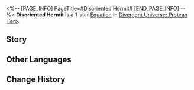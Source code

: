<%-- [PAGE_INFO]
PageTitle=#Disoriented Hermit#
[END_PAGE_INFO] --%>
{{Equation Infobox
|period   = Protean Hero
|rarity   = 1
|path1    = Harmony*2
|path2    = Nihility*2
|effect   = When any ally target used an attack to inflict a debuff on enemy targets, apply {{Color|h|1}} stack(s) of "{{Trait|Harmonize}}" to the enemy targets. If the targets are Weakness Broken, the applied stacks are doubled.
|mentions = Talanton
}}
'''Disoriented Hermit''' is a 1-star [[Divergent Universe: Protean Hero/Equatoins|Equation]] in [[Divergent Universe: Protean Hero]].

==Story==
{{Description|Let me share a joke with you. It's Castini, the hilarious fool who dissects fate itself.<br />This blessed one with bright eyes weaves one's destiny into myriad threads,<br />The thread ball that points out directions rolls through the labyrinth of Strife.<br />One end leads to the faint light of survival, while the other is tightly tied to the lost soul in the black tide.<br />When threads snap, they're rewoven, akin to a phoenix rising from the depths of despair.<br />However, Talanton has already balanced life and death on a scale<br />As unyielding as the Empress's law.<br />With each thread's severing, a path and its choices disappear,<br />Blinding the guide and entangling the weaver, until the only options left are death and loss.<br />I'm not certain if this journey holds any true purpose, but, my friend, you stand as the 101st soul.}}
<!--
==Gameplay Notes==
* 
-->
==Other Languages==
{{Other Languages
|en   = Disoriented Hermit
|zhs  = 迷途隐者
|zht  = 迷途隱者
|ja   = {{Rubi|迷走|めいそう}}する{{Rubi|隠者|いんじゃ}}
|ko   = 길 잃은 은둔자
|es   = Ermitaño desorientado
|fr   = Ermite désorienté
|ru   = Заблудший отшельник
|th   = ผู้สันโดษที่หลงทาง
|vi   = Ẩn Sĩ Lạc Lối
|de   = Desorientierter Einsiedler
|id   = Disoriented Hermit
|pt   = Eremita Desorientado
}}

==Change History==
{{Change History|3.1}}